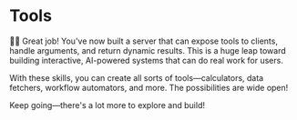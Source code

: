 # Tools

👨‍💼 Great job! You've now built a server that can expose tools to clients, handle
arguments, and return dynamic results. This is a huge leap toward building
interactive, AI-powered systems that can do real work for users.

With these skills, you can create all sorts of tools—calculators, data fetchers,
workflow automators, and more. The possibilities are wide open!

Keep going—there's a lot more to explore and build!

